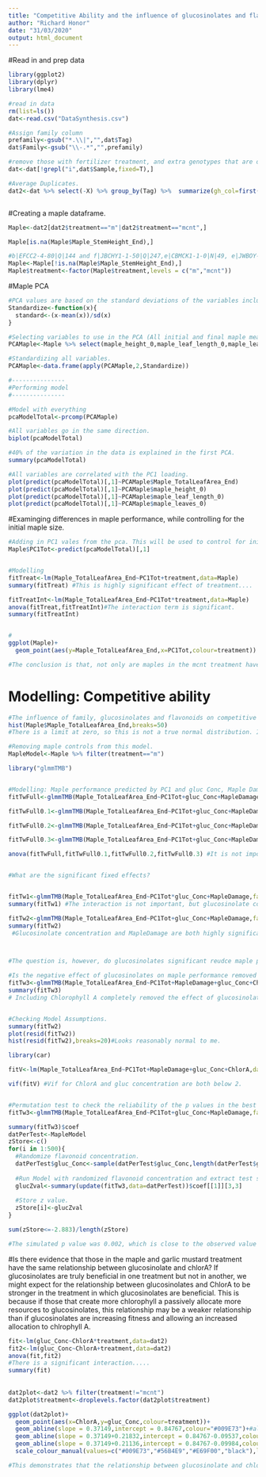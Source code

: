 ```yaml
---
title: "Competitive Ability and the influence of glucosinolates and flavonols"
author: "Richard Honor"
date: "31/03/2020"
output: html_document
---
```


#Read in and prep data
```r
library(ggplot2)
library(dplyr)
library(lme4)

#read in data
rm(list=ls())
dat<-read.csv("DataSynthesis.csv")

#Assign family column
prefamily<-gsub("*.\\|","",dat$Tag)
dat$Family<-gsub("\\-.*","",prefamily)

#remove those with fertilizer treatment, and extra genotypes that are only in the alone treatment. 
dat<-dat[!grepl("i",dat$Sample,fixed=T),]

#Average Duplicates. 
dat2<-dat %>% select(-X) %>% group_by(Tag) %>%  summarize(gh_col=first(gh_col),gh_bench=first(gh_bench),treatment=first(treatment),GA3=first(GA3),Family=first(Family),Maple_StemHeight_End=mean(Maple_StemHeight_End),Maple_LeafNum_End=mean(Maple_LeafNum_End),maple_leaf_length_0=mean(maple_leaf_length_0),maple_leaves_0=mean(maple_leaves_0),Maple_TotalLeafArea_End=mean(Maple_TotalLeafArea_End),MapleDamage=mean(Maple_Damage_End),Fern=first(Fern),gluc_Conc=mean(gluc_Conc),flav_Conc=mean(flav_Conc),maple_height_0=mean(maple_height_0),ChlorA=mean(ChlorA))



```

#Creating a maple dataframe. 
```r
Maple<-dat2[dat2$treatment=="m"|dat2$treatment=="mcnt",]

Maple[is.na(Maple$Maple_StemHeight_End),]

#b|EFCC2-4-80|Q|144 and f|JBCHY1-1-50|Q|247,e|CBMCK1-1-0|N|49, e|JWBOY-2-80|Q|264 are simply not in the datafile. Nothing to do there - they will be deleted from the analyis. These genotypes are either dead, or we missed them when conducting the sampling.
Maple<-Maple[!is.na(Maple$Maple_StemHeight_End),]
Maple$treatment<-factor(Maple$treatment,levels = c("m","mcnt"))
```

#Maple PCA 
```r
#PCA values are based on the standard deviations of the variables included in the analysis. Therefore, it is neccessairy to scale the variables before using them in a PCA. Variables with high SD will have more weight in constructing the loadings than a variable with a low SD. I need all variables to have the same standard deviation. 
Standardize<-function(x){
  standard<-(x-mean(x))/sd(x)
}

#Selecting variables to use in the PCA (All initial and final maple measurements which could indicate performance)
PCAMaple<-Maple %>% select(maple_height_0,maple_leaf_length_0,maple_leaves_0,Maple_StemHeight_End,Maple_LeafNum_End,Maple_TotalLeafArea_End)

#Standardizing all variables.
PCAMaple<-data.frame(apply(PCAMaple,2,Standardize))

#---------------
#Performing model 
#---------------

#Model with everything
pcaModelTotal<-prcomp(PCAMaple)

#All variables go in the same direction.
biplot(pcaModelTotal)

#40% of the variation in the data is explained in the first PCA. 
summary(pcaModelTotal)

#All variables are correlated with the PC1 loading. 
plot(predict(pcaModelTotal)[,1]~PCAMaple$Maple_TotalLeafArea_End)
plot(predict(pcaModelTotal)[,1]~PCAMaple$maple_height_0)
plot(predict(pcaModelTotal)[,1]~PCAMaple$maple_leaf_length_0)
plot(predict(pcaModelTotal)[,1]~PCAMaple$maple_leaves_0)
```

#Examinging differences in maple performance, while controlling for the initial maple size. 
```r
#Adding in PC1 vales from the pca. This will be used to control for initial maple size in my experiment. 
Maple$PC1Tot<-predict(pcaModelTotal)[,1]


#Modelling
fitTreat<-lm(Maple_TotalLeafArea_End~PC1Tot+treatment,data=Maple)
summary(fitTreat) #This is highly significant effect of treatment.... 

fitTreatInt<-lm(Maple_TotalLeafArea_End~PC1Tot*treatment,data=Maple)
anova(fitTreat,fitTreatInt)#The interaction term is significant. 
summary(fitTreatInt)


#
ggplot(Maple)+
  geom_point(aes(y=Maple_TotalLeafArea_End,x=PC1Tot,colour=treatment))

#The conclusion is that, not only are maples in the mcnt treatment have higher fitness after controlling for differences in initial size, they also exhibit increased growth at a given body size. 
```

# Modelling: Competitive ability 
```r
#The influence of family, glucosinolates and flavonoids on competitive ability
hist(Maple$Maple_TotalLeafArea_End,breaks=50)
#There is a limit at zero, so this is not a true normal distribution. It resembles a reverse gaussian distribution except this distribution has values at zero, infact it is slighly zer inflated for the distibution. Therefore i think a tweedie distibution is best. 

#Removing maple controls from this model. 
MapleModel<-Maple %>% filter(treatment=="m")

library("glmmTMB")


#Modelling: Maple performance predicted by PC1 and gluc Conc, Maple Damage, Family and gh location. What are the significant random effects?
fitTwFull<-glmmTMB(Maple_TotalLeafArea_End~PC1Tot+gluc_Conc+MapleDamage+(1|Family)+(1|gh_bench),family = tweedie, data=MapleModel)

fitTwFull0.1<-glmmTMB(Maple_TotalLeafArea_End~PC1Tot+gluc_Conc+MapleDamage+(1|gh_bench),family = tweedie, data=MapleModel)

fitTwFull0.2<-glmmTMB(Maple_TotalLeafArea_End~PC1Tot+gluc_Conc+MapleDamage+(1|Family),family = tweedie, data=MapleModel)

fitTwFull0.3<-glmmTMB(Maple_TotalLeafArea_End~PC1Tot+gluc_Conc+MapleDamage,family = tweedie, data=MapleModel)

anova(fitTwFull,fitTwFull0.1,fitTwFull0.2,fitTwFull0.3) #It is not important to include random effects, therefore, I will not. I am not including flav_conc because i did not find evidence that it was in the roots. 


#What are the significant fixed effects?


fitTw1<-glmmTMB(Maple_TotalLeafArea_End~PC1Tot*gluc_Conc+MapleDamage,family = tweedie, data=MapleModel)
summary(fitTw1) #The interaction is not important, but glucosinolate concentration and maple damage are. 

fitTw2<-glmmTMB(Maple_TotalLeafArea_End~PC1Tot+gluc_Conc+MapleDamage,family = tweedie, data=MapleModel[!is.na(MapleModel$gluc_Conc),])
summary(fitTw2)
 #Glucosinolate concentration and MapleDamage are both highly significant. The p valaues in the summary() function are p values by exclusion, and represent likelyhood ratio p values of models excluding only that variable. 



#The question is, however, do glucosinolates significant reudce maple performance  because they are inhibiting maple (allelopathy) OR because those with high glucosinolate expression are better competitors and aquire more resources to then allocate more resources to defenes? (Chicken or the egg)

#Is the negative effect of glucosinolates on maple performance removed once Chlorophyll A expression is added to the model? This would control for garlic mustard performance becuase those that produce more chlorophyll can also produce more glucosinolates. 
fitTw3<-glmmTMB(Maple_TotalLeafArea_End~PC1Tot+MapleDamage+gluc_Conc+ChlorA,family = tweedie, data=MapleModel)
summary(fitTw3)
# Including Chlorophyll A completely removed the effect of glucosinolates. This suggests that glucosinolates may be correlated with maple performance due to plants that reudce maple performance having higher fitness and more resources for glucosinolates without glucosinolates actually being responsible. On the other hand, those with more glucosinolates may have higher fitness and be able to produce more Chlorophyll A because they are inhibiting maple.


#Checking Model Assumptions. 
summary(fitTw2)
plot(resid(fitTw2))
hist(resid(fitTw2),breaks=20)#Looks reasonably normal to me.

library(car)

fitV<-lm(Maple_TotalLeafArea_End~PC1Tot+MapleDamage+gluc_Conc+ChlorA,data=MapleModel)

vif(fitV) #Vif for ChlorA and gluc concentration are both below 2. 


#Permutation test to check the reliability of the p values in the best model.
fitTw3<-glmmTMB(Maple_TotalLeafArea_End~PC1Tot+gluc_Conc+MapleDamage,family = tweedie, data=MapleModel)

summary(fitTw3)$coef
datPerTest<-MapleModel
zStore<-c()
for(i in 1:500){
  #Randomize flavonoid concentration.
  datPerTest$gluc_Conc<-sample(datPerTest$gluc_Conc,length(datPerTest$gluc_Conc),replace = F)
  
  #Run Model with randomized flavonoid concentration and extract test statistic
  glucZval<-summary(update(fitTw3,data=datPerTest))$coef[[1]][3,3]
  
  #Store z value.
  zStore[i]<-glucZval
}

sum(zStore<=-2.883)/length(zStore)

#The simulated p value was 0.002, which is close to the observed value of 0.004. This is a reliable model. 

```


#Is there evidence that those in the maple and garlic mustard treatment have the same relationship between glucosinolate and chlorA? If glucosinolates are truly beneficial in one treatment but not in another, we might expect for the relationship between glucosinolates and ChlorA to be stronger in the treatment in which glucosinolates are beneficial. This is because if those that create more chlorophyll a passively allocate more resources to glucosinolates, this relationship may be a weaker relationship than if glucosinolates are increasing fitness and allowing an increased allocation to chlrophyll A. 
```r
fit<-lm(gluc_Conc~ChlorA*treatment,data=dat2)
fit2<-lm(gluc_Conc~ChlorA+treatment,data=dat2)
anova(fit,fit2)
#There is a significant interaction.....
summary(fit)
 
 
dat2plot<-dat2 %>% filter(treatment!="mcnt")
dat2plot$treatment<-droplevels.factor(dat2plot$treatment)

ggplot(dat2plot)+
  geom_point(aes(x=ChlorA,y=gluc_Conc,colour=treatment))+
  geom_abline(slope = 0.37149,intercept = 0.84767,colour="#009E73")+#alone
  geom_abline(slope = 0.37149+0.21832,intercept = 0.84767-0.09537,colour="#56B4E9")+#gm
  geom_abline(slope = 0.37149+0.21136,intercept = 0.84767-0.09984,colour="#E69F00")+#maple
  scale_colour_manual(values=c("#009E73","#56B4E9","#E69F00","black"),labels=c("Alone","Garlic Mustard","Maple"))

#This demonstrates that the relationship between glucosinolate and chlorophyll is steeper in the treatments with competition. Therefore, there may be a benefit to producing glucosinolates in the competition treatments? Those with high glucosinolates in the maple treatment have higher chlorophyll levels than those with high glucosinolates in the alone treatment. In other words, those in the competition treatment have lower levels of chlorophyll at low levels of glucosinolates, and have higher level of chlorphyll at higher levels of glucosinolates. In other words (again) glucosinolates may be increasing performance in the competition treatments. 
```















